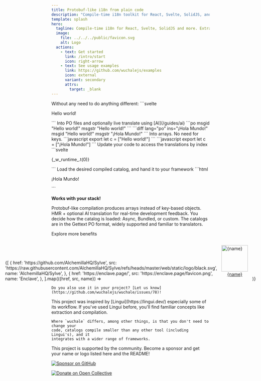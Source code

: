 ```yaml
---
title: Protobuf-like i18n from plain code
description: "Compile-time i18n toolkit for React, Svelte, SolidJS, and JavaScript. Extract translations from plain code without wrappers or keys."
template: splash
hero:
  tagline: Compile-time i18n for React, Svelte, SolidJS and more. Extract translations from plain code without changing your workflow.
  image:
    file: ../../../public/favicon.svg
    alt: Logo
  actions:
    - text: Get started
      link: /intro/start
      icon: right-arrow
    - text: See usage examples
      link: https://github.com/wuchalejs/examples
      icon: external
      variant: secondary
      attrs:
        target: _blank
---
```



<CardGrid stagger>
	<Card title="Write plain code" icon="pencil">
        Without any need to do anything different:
        ```svelte
        <p>Hello world!</p>
        ```
	</Card>
	<Card title="Extract and translate" icon="translate">
        Into PO files and optionally live translate using [AI](/guides/ai)
        <Tabs syncKey="locale">
            <TabItem label="English">
                ```po
                msgid "Hello world!"
                msgstr "Hello world!"
                ```
            </TabItem>
            <TabItem label="Spanish (translated)">
                ```diff lang="po" ins="¡Hola Mundo!"
                msgid "Hello world!"
                msgstr "¡Hola Mundo!"
                ```
            </TabItem>
        </Tabs>
	</Card>
	<Card title="Compile catalogs" icon="rocket">
        Into arrays. No need for keys.
        <Tabs syncKey="locale">
            <TabItem label="English">
                ```javascript
                export let c = ["Hello world!"]
                ```
            </TabItem>
            <TabItem label="Spanish (translated)">
                ```javascript
                export let c = ["¡Hola Mundo!"]
                ```
            </TabItem>
        </Tabs>
	</Card>
	<Card title="Transform" icon="setting">
        Update your code to access the translations by index
        ```svelte
        <p>{_w_runtime_.t(0)}</p>
        ```
	</Card>
	<Card title="Render" icon="open-book">
        Load the desired compiled catalog, and hand it to your framework
        ```html
        <p>¡Hola Mundo!</p>
        ```
	</Card>
</CardGrid>

**Works with your stack!**

<Supported />

<CardGrid>
    <Card title="Smallest Bundles" icon="rocket">
        Protobuf-like compilation produces arrays instead of key-based objects.
    </Card>
    <Card title="Real-time Translation" icon="translate">
        HMR + optional AI translation for real-time development feedback.
    </Card>
    <Card title="Flexible catalog loading" icon="cloud-download">
        You decide how the catalog is loaded: Async, Bundled, or custom.
    </Card>
    <Card title="Standard format" icon="document">
        The catalogs are in the Gettext PO format, widely supported and familiar to translators.
    </Card>
</CardGrid>

<LinkButton href="/intro/why" variant="secondary">Explore more benefits</LinkButton>

<Card title="Used by projects">
    <div style="display:flex; justify-content: center; align-items: flex-end">
        {[
            {
                href: 'https://github.com/AlchemillaHQ/Sylve',
                src: 'https://raw.githubusercontent.com/AlchemillaHQ/Sylve/refs/heads/master/web/static/logo/black.svg',
                name: 'AlchemillaHQ/Sylve',
            },
            {
                href: 'https://enclave.page/',
                src: 'https://enclave.page/favicon.png',
                name: 'Enclave',
            },
        ].map(({href, src, name}) => 
            <a href={href} style="display:flex; flex-direction: column; align-items: center; margin: 1em;" target="_blank">
                <img
                    style="width:6em"
                    src={src}
                    alt={name}
                />
                <span>{name}</span>
            </a>
        )}
    </div>

    Do you also use it in your project? [Let us know](https://github.com/wuchalejs/wuchale/issues/78)!

</Card>

<Card title="Inspiration">
    This project was inspired by [Lingui](https://lingui.dev/) especially some of
    its workflow. If you've used Lingui before, you'll find familiar concepts like
    extraction and compilation.

    Where `wuchale` differs, among other things, is that you don't need to change your
    code, catalogs compile smaller than any other tool (including Lingui's), and it
    integrates with a wider range of frameworks.
</Card>

<Card title="Support">

This project is supported by the community. Become a sponsor and get your name or logo listed here and the README!

[![Sponsor on GitHub](https://img.shields.io/badge/Sponsor%20on-GitHub-%23ea4aaa?logo=github&logoColor=white)](https://github.com/sponsors/K1DV5)

[![Donate on Open Collective](https://img.shields.io/badge/Donate%20on-Open%20Collective-%230092e6?logo=opencollective&logoColor=white)](https://opencollective.com/wuchale)

</Card>

